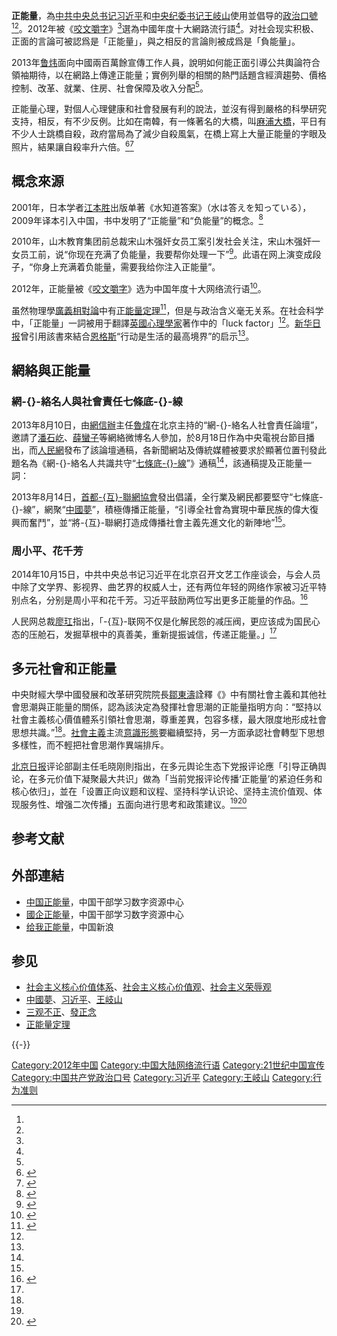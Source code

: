 {{not|正能量定理}}
{{NoteTA
|G1=IT
}}
'''正能量'''，為[[中共中央总书记|中共中央总书记]][[习近平|习近平]]和[[中央纪委书记|中央纪委书记]][[王岐山|王岐山]]使用並倡导的[[政治|政治]][[口號|口號]]<ref name="voachinese2014"/><ref name="新华网2013"/>。2012年被《[[咬文嚼字|咬文嚼字]]》<ref name="中国新闻网"/>選為中國年度十大網路流行語<ref name="SCMP"/>。对社会现实积极、正面的言論可被認爲是「正能量」，與之相反的言論則被成爲是「負能量」。

2013年[[鲁炜|鲁炜]]面向中國兩百萬餘宣傳工作人員，說明如何能正面引導公共輿論符合領袖期待，以在網路上傳達正能量；實例列舉的相關的熱門話題含經濟趨勢、價格控制、改革、就業、住房、社會保障及收入分配<ref name="telegraph2013"/>。

正能量心理，對個人心理健康和社會發展有利的說法，並沒有得到嚴格的科學研究支持，相反，有不少反例。比如在南韓，有一條著名的大橋，叫[[麻浦大橋|麻浦大橋]]，平日有不少人士跳橋自殺，政府當局為了減少自殺風氣，在橋上寫上大量正能量的字眼及照片，結果讓自殺率升六倍。<ref>{{Cite web |url=https://news.ltn.com.tw/news/world/breakingnews/956510 |title=韓「生命之橋」廣告防自殺 自盡者反倍增 |access-date=2020-10-06 |archive-date=2020-10-08 |archive-url=https://web.archive.org/web/20201008205642/https://news.ltn.com.tw/news/world/breakingnews/956510 |dead-url=no }}</ref><ref>{{Cite web |url=http://cn.nytimes.com/opinion/20140408/c08kim/en-us/ |title=被高自殺率困擾的韓國 |access-date=2020-10-06 |archive-date=2014-04-18 |archive-url=https://web.archive.org/web/20140418012756/http://cn.nytimes.com/opinion/20140408/c08kim/en-us/ |dead-url=no }}</ref>

== 概念來源 ==
2001年，日本学者[[江本胜|江本胜]]出版单著《水知道答案》（水は答えを知っている），2009年译本引入中国，书中发明了“正能量”和“负能量”的概念。<ref>{{cite news |title=能量就是能量，没有正负之分 |url=https://www.163.com/dy/article/FI240HG60541JLV2.html |accessdate=2021-10-26 |work=www.163.com |date=2020-07-21 |archive-date=2021-10-28 |archive-url=https://web.archive.org/web/20211028024416/https://www.163.com/dy/article/FI240HG60541JLV2.html |dead-url=no }}</ref>

2010年，山木教育集团前总裁宋山木强奸女员工案引发社会关注，宋山木强奸一女员工前，说“你现在充满了负能量，我要帮你处理一下”<ref>{{cite news |title=媒体称宋山木承认生理缺陷仍要征服女人 |url=http://news.sohu.com/20100523/n272282867.shtml |accessdate=2020-06-15 |work=搜狐新闻 |date=2010-05-23 |archive-date=2021-03-07 |archive-url=https://web.archive.org/web/20210307153556/http://news.sohu.com/20100523/n272282867.shtml |dead-url=no }}</ref>。此语在网上演变成段子，“你身上充满着负能量，需要我给你注入正能量”。

2012年，正能量被《[[咬文嚼字|咬文嚼字]]》选为中国年度十大网络流行语<ref>{{cite news |title=拆局：谁是杀害缪可馨的凶手？ |url=https://www.dwnews.com/%E4%B8%AD%E5%9B%BD/60200210/%E6%8B%86%E5%B1%80%E8%B0%81%E6%98%AF%E6%9D%80%E5%AE%B3%E7%BC%AA%E5%8F%AF%E9%A6%A8%E7%9A%84%E5%87%B6%E6%89%8B |publisher=多維新聞 |accessdate=2020-06-27 |archive-date=2020-11-27 |archive-url=https://web.archive.org/web/20201127033141/https://www.dwnews.com/%E4%B8%AD%E5%9B%BD/60200210/%E6%8B%86%E5%B1%80%E8%B0%81%E6%98%AF%E6%9D%80%E5%AE%B3%E7%BC%AA%E5%8F%AF%E9%A6%A8%E7%9A%84%E5%87%B6%E6%89%8B |dead-url=no }}</ref>。

虽然物理學[[廣義相對論|廣義相對論]]中有[[正能量定理|正能量定理]]<ref>{{Cite journal |url=http://projecteuclid.org/download/pdf_1/euclid.cmp/1103919981 |format=PDF |title=''A new proof of the positive energy theorem'' |author=Edward Witten |journal=Communications in Mathematical Physics |volume=80 |issue=3 |date=1981 |pages=381-402 |access-date=2014-11-26 |archive-date=2019-05-31 |archive-url=https://web.archive.org/web/20190531143821/https://projecteuclid.org/download/pdf_1/euclid.cmp/1103919981 |dead-url=no }}{{en}}</ref>，但是与政治含义毫无关系。在社会科学中，「正能量」一詞被用于翻譯[[英國|英國]][[心理學家|心理學家]]{{link-en|理查德·懷斯曼|Richard Wiseman}}著作中的「luck factor」<ref name="Wiseman2004"/>。[[新华日报|新华日报]]曾引用該書來結合[[恩格斯|恩格斯]]“行动是生活的最高境界”的启示<ref name="新华日报20131105"/>。

==網絡與正能量==
===網-{}-絡名人與社會責任七條底-{}-線===
2013年8月10日，由[[網信辦|網信辦]]主任[[魯煒|魯煒]]在北京主持的“網-{}-絡名人社會責任論壇”，邀請了[[潘石屹|潘石屹]]、[[薛蠻子|薛蠻子]]等網絡微博名人參加，於8月18日作為中央電視台節目播出，而[[人民網|人民網]]發布了該論壇通稿，各新聞網站及傳統媒體被要求於顯著位置刊發此題名為《網-{}-絡名人共識共守“[[七條底線|七條底-{}-線]]”》通稿<ref name="七條底線"/>，該通稿提及正能量一詞：
{{cquote|大家一致認為，網-{}-絡名人應承擔更多的社會責任，傳播正能量。達成共識，共守‘七條底-{}-線’：一是法律法規底-{}-線；二是社會主義制度底-{}-線；三是國家利益底-{}-線；四是公民合法權益底-{}-線；五是社會公共秩序底-{}-線；六是道德風尚底-{}-線；七是信息真實性底-{}-線。|[[人民網|人民網]]|論壇通稿《網絡名人共識共守“七條底-{}-線”》}}

2013年8月14日，[[首都互联网协会|首都-{互}-聯網協會]]發出倡議，全行業及網民都要堅守“七條底-{}-線”，網聚“[[中國夢|中國夢]]”，積極傳播正能量，“引導全社會為實現中華民族的偉大復興而奮鬥”，並“將-{互}-聯網打造成傳播社會主義先進文化的新陣地”<ref name="七條底線"/>。

===周小平、花千芳===
2014年10月15日，中共中央总书记习近平在北京召开文艺工作座谈会，与会人员中除了文学界、影视界、曲艺界的权威人士，还有两位年轻的网络作家被习近平特别点名，分别是周小平和花千芳。习近平鼓励两位写出更多正能量的作品。<ref>{{cite news |title=被习近平点名 两位网络作家身份曝光｜多维新闻｜中国 |url=https://www.dwnews.com/%E4%B8%AD%E5%9B%BD/59613569/%E8%A2%AB%E4%B9%A0%E8%BF%91%E5%B9%B3%E7%82%B9%E5%90%8D%E4%B8%A4%E4%BD%8D%E7%BD%91%E7%BB%9C%E4%BD%9C%E5%AE%B6%E8%BA%AB%E4%BB%BD%E6%9B%9D%E5%85%89 |accessdate=2021-10-26 |work=多维新闻 |date=2014-10-16 |language=zh-Hans |archive-date=2021-10-27 |archive-url=https://web.archive.org/web/20211027133910/https://www.dwnews.com/%E4%B8%AD%E5%9B%BD/59613569/%E8%A2%AB%E4%B9%A0%E8%BF%91%E5%B9%B3%E7%82%B9%E5%90%8D%E4%B8%A4%E4%BD%8D%E7%BD%91%E7%BB%9C%E4%BD%9C%E5%AE%B6%E8%BA%AB%E4%BB%BD%E6%9B%9D%E5%85%89 |dead-url=no }}</ref>

人民网总裁[[廖玒|廖玒]]指出，「-{互}-联网不仅是化解民怨的减压阀，更应该成为国民心态的压舱石，发掘草根中的真善美，重新提振诚信，传递正能量。」<ref name="廖玒"/>

==多元社會和正能量==
中央財經大學中國發展和改革研究院院長[[鄒東濤|鄒東濤]]詮釋《{{去维基文库|中共中央關於構建社會主義和諧社會若干重大問題的決定}}》中有關社會主義和其他社會思潮與正能量的關係，認為該決定為發揮社會思潮的正能量指明方向：“堅持以社會主義核心價值體系引領社會思潮，尊重差異，包容多樣，最大限度地形成社會思想共識。”<ref name="鄒東濤2014"/>。[[社會主義|社會主義]]主流[[意識形態|意識形態]]要繼續堅持，另一方面承認社會轉型下思想多樣性，而不輕把社會思潮作異端排斥。

[[北京日报|北京日报]]评论部副主任毛晓刚則指出，在多元舆论生态下党报评论應「引导正确舆论，在多元价值下凝聚最大共识」做為「当前党报评论传播‘正能量’的紧迫任务和核心依归」，並在「设置正向议题和议程、坚持科学认识论、坚持主流价值观、体现服务性、增强二次传播」五面向进行思考和政策建议。<ref name="毛晓刚"/><ref>{{cite news |title=党报评论要重视“二次传播” |url=http://www.xinhuanet.com//zgjx/2017-06/13/c_136359629_2.htm |accessdate=2021-10-26 |work=新华网 |archive-date=2021-10-26 |archive-url=https://web.archive.org/web/20211026022006/http://www.xinhuanet.com//zgjx/2017-06/13/c_136359629_2.htm |dead-url=no }}</ref>

== 参考文献 ==
{{Reflist|refs=
<ref name="voachinese2014">{{cite news | url=http://www.voachinese.com/content/xi-jinping-wang-qishan-20121220/1568796.html | title=习近平、王岐山倡导的‘正能量’是什么？ | date=2014年11月8日 | author=voachinese | newspaper=voachinese | language=zh-cn | access-date=2014年11月8日 | archive-url=https://web.archive.org/web/20141108110316/http://www.voachinese.com/content/xi-jinping-wang-qishan-20121220/1568796.html | archive-date=2014年11月8日 | dead-url=no }}</ref>

<ref name="新华网2013">{{cite news | url=http://news.xinhuanet.com/politics/2013-11/28/c_118339435.htm | title=习近平：汇聚起全面深化改革的强大正能量 | date=2013年11月28日 | newspaper=新华网 | author=新华网 | language=zh-cn | access-date=2014年11月8日 | archive-url=https://web.archive.org/web/20150328212635/http://news.xinhuanet.com/politics/2013-11/28/c_118339435.htm | archive-date=2015年3月28日 | dead-url=no }}</ref>

<ref name="中国新闻网">{{cite news |url=http://www.chinanews.com/cul/2012/12-30/4448908.shtml |title=2012十大流行语公布 "屌丝""江南style"未上榜 |newspaper=中国新闻网 |date=2012年12月30日 |author=张中江 |language=zh-cn |access-date=2014年11月8日 |archive-url=https://web.archive.org/web/20141108112936/http://www.chinanews.com/cul/2012/12-30/4448908.shtml |archive-date=2014年11月8日 |dead-url=no }}</ref>

<ref name="SCMP">{{cite news|url=http://www.scmp.com/news/china/article/1118565/positive-energy-chosen-number-one-chinese-catchphrase-year|title='Positive energy' chosen as number one Chinese catchphrase of the year|newspaper=SCMP|date=3 January 2013|author=Shi Jiangtao|language=en|access-date=2014-11-08|archive-url=https://web.archive.org/web/20141217140758/http://www.scmp.com/news/china/article/1118565/positive-energy-chosen-number-one-chinese-catchphrase-year|archive-date=2014-12-17|dead-url=no}}</ref>

<ref name="telegraph2013">{{cite news |title=Chinese spin doctors urged to spread 'positive energy' online |url=http://www.telegraph.co.uk/news/worldnews/asia/china/9810857/Chinese-spin-doctors-urged-to-spread-positive-energy-online.html |date=2013-01-18|author=Tom Phillips |location=Shanghai |language=en |access-date=2014-11-08 |archive-url=https://web.archive.org/web/20141108130523/http://www.telegraph.co.uk/news/worldnews/asia/china/9810857/Chinese-spin-doctors-urged-to-spread-positive-energy-online.html |archive-date=2014-11-08 |dead-url=no }}</ref>

<ref name="七條底線">{{cite news |url = http://b5.secretchina.com/news/13/08/18/509153.html?%E2%80%9C%E4%B8%83%E6%A2%9D%E5%BA%95%E7%B7%9A%E2%80%9D%E9%81%95%E6%86%B2%20%E5%A4%A7V%E5%A7%94%E5%A9%89%E6%8A%97%E8%AD%B0%EF%BC%9A%E9%80%99%E4%B8%8D%E9%9D%A0%E8%AD%9C(%E7%B5%84%E5%9C%96) | title= “七條底-{}-線”違憲 大V委婉抗議：這不靠譜(組圖) | date=2013年8月18日 | author=看中國 | newspaper=看中國 | language=zh-hk}}</ref>

<ref name="廖玒">{{cite news | url=http://media.people.com.cn/n/2013/0812/c40606-22528232.html | title=网络名人社会责任论坛侧记 大V如何传递正能量？ | date=2013年8月12日 | author=宋心蕊、赵光霞 | newspaper=人民网 | language=zh-cn | access-date=2014年11月8日 | archive-url=https://web.archive.org/web/20130828171135/http://media.people.com.cn/n/2013/0812/c40606-22528232.html | archive-date=2013年8月28日 | dead-url=no }}</ref>

<ref name="鄒東濤2014">{{cite journal |url = http://theory.people.com.cn/BIG5/n/2014/1023/c112848-25895594.html |title = 如何釋放多元社會思潮的正能量 |author = 鄒東濤 |journal = 人民論壇雜志 |date = 2014年10月23日 |quote = 《[[s:中共中央關於構建社會主義和諧社會若干重大問題的決定|中共中央關於構建社會主義和諧社會若干重大問題的決定]]》明確指出：“堅持以社會主義核心價值體系引領社會思潮，尊重差異，包容多樣，最大限度地形成社會思想共識。”這就為積極駕馭社會思潮，充分發揮社會思潮的正能量指明了方向，為擺正主流意識形態同各種其它社會思潮的關係確立了一個基本立場。一方面要堅持社會主義主流意識形態，堅持社會主義核心價值體系﹔另一方面又要承認在社會轉型的新形勢下人們思想觀念的多樣性，而不簡單地把社會思潮當作異端排斥。要用社會主義意識形態的核心價值體系去引領各種社會思潮，以寬闊的胸懷在對話交流中最大限度地形成社會思想共識，進而使社會主義文化既能堅持核心價值體系健康穩定地發展，又在思想文化豐富的多樣性中充滿活力。 |language = zh-cn |access-date = 2014年11月9日 |archive-url = https://web.archive.org/web/20141109130746/http://theory.people.com.cn/BIG5/n/2014/1023/c112848-25895594.html |archive-date = 2014年11月9日 |dead-url = no }}</ref>

<ref name="毛晓刚">{{cite journal | url=http://news.xinhuanet.com/zgjx/2014-06/11/c_133398910_2.htm | title=多元舆论下党报评论如何传播“正能量” | author=毛晓刚 | journal=中国记协网 | date=2014年6月 | language=zh-cn | access-date=2014-11-09 | archive-url=https://web.archive.org/web/20141111225423/http://news.xinhuanet.com/zgjx/2014-06/11/c_133398910_2.htm | archive-date=2014-11-11 | dead-url=no }}</ref>

<ref name="Wiseman2004">{{cite book |author=Richard Wiseman |title=''The Luck Factor: The Four Essential Principles'' |url=http://books.google.com/books?id=tHUGAAAACAAJ |date=18 August 2004 |publisher=Miramax Books |ISBN=978-1-4013-5941-6 |language=en |access-date=2014-05-20 |archive-url=https://web.archive.org/web/20140707214853/http://books.google.com/books?id=tHUGAAAACAAJ |archive-date=2014-07-07 |dead-url=no }}</ref>

<ref name="新华日报20131105">{{cite web |url = http://theory.people.com.cn/n/2013/1105/c40531-23441342.html |title = 行动是正能量的源泉 理查德·怀斯曼《正能量》给我们的启示 |date = 2013年11月5日 |work = 新华日报 |language = zh-cn |access-date = 2014年5月20日 |archive-url = https://web.archive.org/web/20140520221654/http://theory.people.com.cn/n/2013/1105/c40531-23441342.html |archive-date = 2014年5月20日 |dead-url = no }}</ref>
}}

== 外部連結 ==
* [https://web.archive.org/web/20141108133608/http://study.ccln.gov.cn/cnznl/znlqmtgz/50502.shtml 中国正能量]，中国干部学习数字资源中心
* [https://web.archive.org/web/20141108133537/http://study.ccln.gov.cn/cnznl/gqznl/ 國企正能量]，中国干部学习数字资源中心
* [https://web.archive.org/web/20160304185818/http://ln.sina.com.cn/fs/economy/2015-01-26/15066070.html 给我正能量]，中国新浪

== 参见 ==
{{Portal box|中华人民共和国|中国共产党}}
* [[社会主义核心价值体系|社会主义核心价值体系]]、[[社会主义核心价值观|社会主义核心价值观]]、[[社会主义荣辱观|社会主义荣辱观]]
* [[中國夢|中國夢]]、[[习近平|习近平]]、[[王岐山|王岐山]]
* [[三观不正|三观不正]]、[[發正念|發正念]]
* [[正能量定理|正能量定理]]

{{-}}
{{习近平}}

[[Category:2012年中国|Category:2012年中国]]
[[Category:中国大陆网络流行语|Category:中国大陆网络流行语]]
[[Category:21世纪中国宣传|Category:21世纪中国宣传]]
[[Category:中国共产党政治口号|Category:中国共产党政治口号]]
[[Category:习近平|Category:习近平]]
[[Category:王岐山|Category:王岐山]]
[[Category:行为准则|Category:行为准则]]